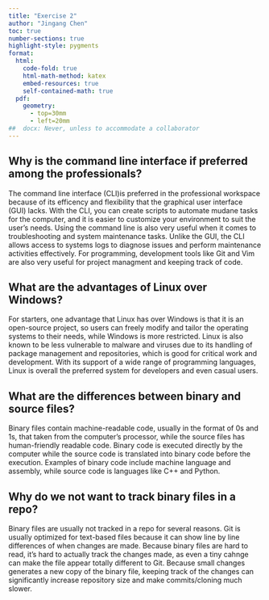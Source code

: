 ```yaml
---
title: "Exercise 2"
author: "Jingang Chen"
toc: true
number-sections: true
highlight-style: pygments
format: 
  html: 
    code-fold: true
    html-math-method: katex
    embed-resources: true
    self-contained-math: true
  pdf: 
    geometry: 
      - top=30mm
      - left=20mm
##  docx: Never, unless to accommodate a collaborator
---
```


## Why is the command line interface if preferred among the professionals?

The command line interface (CLI)is preferred in the professional workspace because of its efficency and flexibility that the graphical user interface (GUI) lacks. With the CLI, you can create scripts to automate mudane tasks for the computer, and it is easier to customize your environment to suit the user's needs. Using the command line is also very useful when it comes to troubleshooting and system maintenance tasks. Unlike the GUI, the CLI allows access to systems logs to diagnose issues and perform maintenance activities effectively. For programming, development tools like Git and Vim are also very useful for project managment and keeping track of code.

## What are the advantages of Linux over Windows?

For starters, one advantage that Linux has over Windows is that it is an open-source project, so users can freely modify and tailor the operating systems to their needs, while Windows is more restricted. Linux is also known to be less vulnerable to malware and viruses due to its handling of package management and repositories, which is good for critical work and development. With its support of a wide range of programming languages, Linux is overall the preferred system for developers and even casual users.

## What are the differences between binary and source files?

Binary files contain machine-readable code, usually in the format of 0s and 1s, that taken from the computer's processor, while the source files has human-friendly readable code. Binary code is executed directly by the computer while the source code is translated into binary code before the execution. Examples of binary code include machine language and assembly, while source code is languages like C++ and Python.

## Why do we not want to track binary files in a repo?

Binary files are usually not tracked in a repo for several reasons. Git is usually optimized for text-based files because it can show line by line differences of when changes are made. Because binary files are hard to read, it's hard to actually track the changes made, as even a tiny cahnge can make the file appear totally different to Git. Because small changes generates a new copy of the binary file, keeping track of the changes can significantly increase repository size and make commits/cloning much slower.

##